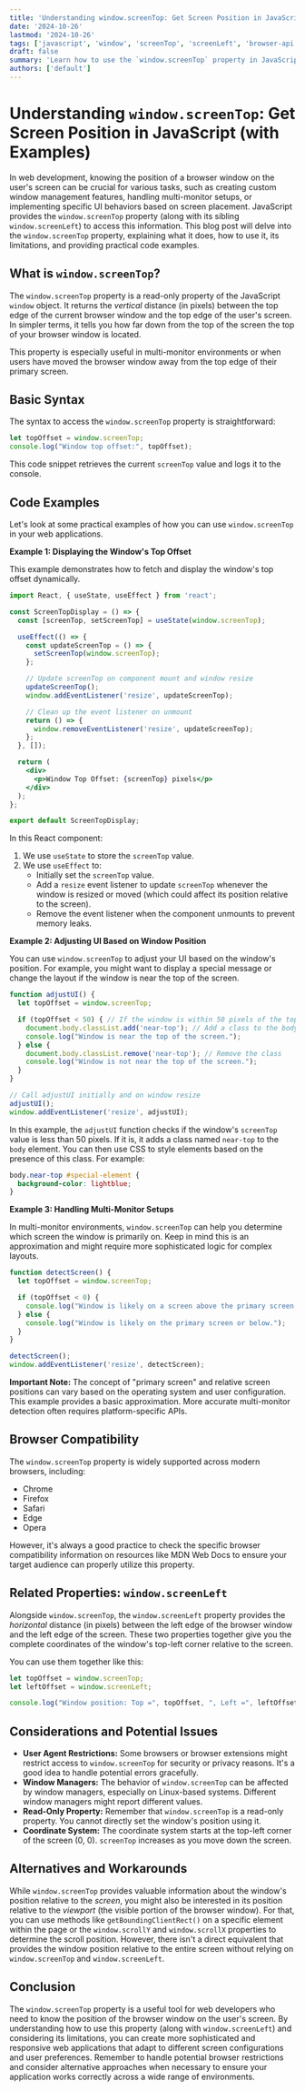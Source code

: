 ```yaml
---
title: 'Understanding window.screenTop: Get Screen Position in JavaScript (with Examples)'
date: '2024-10-26'
lastmod: '2024-10-26'
tags: ['javascript', 'window', 'screenTop', 'screenLeft', 'browser-api', 'web-development', 'positioning']
draft: false
summary: 'Learn how to use the `window.screenTop` property in JavaScript to determine the vertical distance of the current window from the top edge of the screen. Explore practical examples and browser compatibility details.'
authors: ['default']
---
```


# Understanding `window.screenTop`: Get Screen Position in JavaScript (with Examples)

In web development, knowing the position of a browser window on the user's screen can be crucial for various tasks, such as creating custom window management features, handling multi-monitor setups, or implementing specific UI behaviors based on screen placement.  JavaScript provides the `window.screenTop` property (along with its sibling `window.screenLeft`) to access this information.  This blog post will delve into the `window.screenTop` property, explaining what it does, how to use it, its limitations, and providing practical code examples.

## What is `window.screenTop`?

The `window.screenTop` property is a read-only property of the JavaScript `window` object. It returns the *vertical* distance (in pixels) between the top edge of the current browser window and the top edge of the user's screen. In simpler terms, it tells you how far down from the top of the screen the top of your browser window is located.

This property is especially useful in multi-monitor environments or when users have moved the browser window away from the top edge of their primary screen.

## Basic Syntax

The syntax to access the `window.screenTop` property is straightforward:

```javascript
let topOffset = window.screenTop;
console.log("Window top offset:", topOffset);
```

This code snippet retrieves the current `screenTop` value and logs it to the console.

## Code Examples

Let's look at some practical examples of how you can use `window.screenTop` in your web applications.

**Example 1: Displaying the Window's Top Offset**

This example demonstrates how to fetch and display the window's top offset dynamically.

```jsx
import React, { useState, useEffect } from 'react';

const ScreenTopDisplay = () => {
  const [screenTop, setScreenTop] = useState(window.screenTop);

  useEffect(() => {
    const updateScreenTop = () => {
      setScreenTop(window.screenTop);
    };

    // Update screenTop on component mount and window resize
    updateScreenTop();
    window.addEventListener('resize', updateScreenTop);

    // Clean up the event listener on unmount
    return () => {
      window.removeEventListener('resize', updateScreenTop);
    };
  }, []);

  return (
    <div>
      <p>Window Top Offset: {screenTop} pixels</p>
    </div>
  );
};

export default ScreenTopDisplay;
```

In this React component:

1.  We use `useState` to store the `screenTop` value.
2.  We use `useEffect` to:
    *   Initially set the `screenTop` value.
    *   Add a `resize` event listener to update `screenTop` whenever the window is resized or moved (which could affect its position relative to the screen).
    *   Remove the event listener when the component unmounts to prevent memory leaks.

**Example 2: Adjusting UI Based on Window Position**

You can use `window.screenTop` to adjust your UI based on the window's position. For example, you might want to display a special message or change the layout if the window is near the top of the screen.

```javascript
function adjustUI() {
  let topOffset = window.screenTop;

  if (topOffset < 50) { // If the window is within 50 pixels of the top
    document.body.classList.add('near-top'); // Add a class to the body
    console.log("Window is near the top of the screen.");
  } else {
    document.body.classList.remove('near-top'); // Remove the class
    console.log("Window is not near the top of the screen.");
  }
}

// Call adjustUI initially and on window resize
adjustUI();
window.addEventListener('resize', adjustUI);
```

In this example, the `adjustUI` function checks if the window's `screenTop` value is less than 50 pixels. If it is, it adds a class named `near-top` to the `body` element. You can then use CSS to style elements based on the presence of this class.  For example:

```css
body.near-top #special-element {
  background-color: lightblue;
}
```

**Example 3: Handling Multi-Monitor Setups**

In multi-monitor environments, `window.screenTop` can help you determine which screen the window is primarily on.  Keep in mind this is an approximation and might require more sophisticated logic for complex layouts.

```javascript
function detectScreen() {
  let topOffset = window.screenTop;

  if (topOffset < 0) {
    console.log("Window is likely on a screen above the primary screen.");
  } else {
    console.log("Window is likely on the primary screen or below.");
  }
}

detectScreen();
window.addEventListener('resize', detectScreen);
```

**Important Note:**  The concept of "primary screen" and relative screen positions can vary based on the operating system and user configuration.  This example provides a basic approximation. More accurate multi-monitor detection often requires platform-specific APIs.

## Browser Compatibility

The `window.screenTop` property is widely supported across modern browsers, including:

*   Chrome
*   Firefox
*   Safari
*   Edge
*   Opera

However, it's always a good practice to check the specific browser compatibility information on resources like MDN Web Docs to ensure your target audience can properly utilize this property.

## Related Properties: `window.screenLeft`

Alongside `window.screenTop`, the `window.screenLeft` property provides the *horizontal* distance (in pixels) between the left edge of the browser window and the left edge of the screen.  These two properties together give you the complete coordinates of the window's top-left corner relative to the screen.

You can use them together like this:

```javascript
let topOffset = window.screenTop;
let leftOffset = window.screenLeft;

console.log("Window position: Top =", topOffset, ", Left =", leftOffset);
```

## Considerations and Potential Issues

*   **User Agent Restrictions:**  Some browsers or browser extensions might restrict access to `window.screenTop` for security or privacy reasons.  It's a good idea to handle potential errors gracefully.
*   **Window Managers:**  The behavior of `window.screenTop` can be affected by window managers, especially on Linux-based systems.  Different window managers might report different values.
*   **Read-Only Property:**  Remember that `window.screenTop` is a read-only property.  You cannot directly set the window's position using it.
*   **Coordinate System:**  The coordinate system starts at the top-left corner of the screen (0, 0).  `screenTop` increases as you move down the screen.

## Alternatives and Workarounds

While `window.screenTop` provides valuable information about the window's position relative to the *screen*, you might also be interested in its position relative to the *viewport* (the visible portion of the browser window). For that, you can use methods like `getBoundingClientRect()` on a specific element within the page or the `window.scrollY` and `window.scrollX` properties to determine the scroll position.  However, there isn't a direct equivalent that provides the window position relative to the entire screen without relying on `window.screenTop` and `window.screenLeft`.

## Conclusion

The `window.screenTop` property is a useful tool for web developers who need to know the position of the browser window on the user's screen.  By understanding how to use this property (along with `window.screenLeft`) and considering its limitations, you can create more sophisticated and responsive web applications that adapt to different screen configurations and user preferences. Remember to handle potential browser restrictions and consider alternative approaches when necessary to ensure your application works correctly across a wide range of environments.